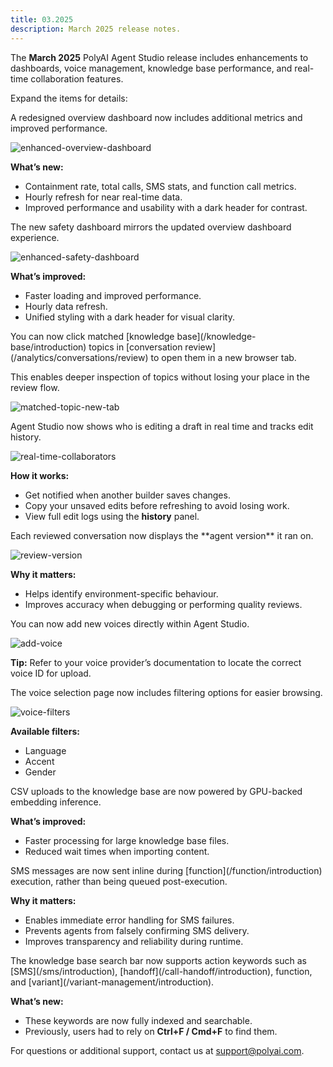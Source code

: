 ```yaml
---
title: 03.2025
description: March 2025 release notes.
---
```


The **March 2025** PolyAI Agent Studio release includes enhancements to dashboards, voice management, knowledge base performance, and real-time collaboration features.

Expand the items for details:

<AccordionGroup>

<Accordion title="Overview dashboard enhancements" icon="chart-pie">
A redesigned overview dashboard now includes additional metrics and improved performance.

![enhanced-overview-dashboard](/images/release-notes/2503/new-dashboard.png)

**What’s new:**
- Containment rate, total calls, SMS stats, and function call metrics.
- Hourly refresh for near real-time data.
- Improved performance and usability with a dark header for contrast.

</Accordion>

<Accordion title="Safety dashboard enhancements" icon="shield-check">
The new safety dashboard mirrors the updated overview dashboard experience.

![enhanced-safety-dashboard](/images/release-notes/2503/new-safety.png)

**What’s improved:**
- Faster loading and improved performance.
- Hourly data refresh.
- Unified styling with a dark header for visual clarity.

</Accordion>

<Accordion title="Open matched topics in a new tab" icon="arrow-up-right-from-square">
You can now click matched [knowledge base](/knowledge-base/introduction) topics in [conversation review](/analytics/conversations/review) to open them in a new browser tab.

This enables deeper inspection of topics without losing your place in the review flow.

![matched-topic-new-tab](/images/release-notes/2503/topic-tab.png)

</Accordion>

<Accordion title="Live collaboration and edit history" icon="users">
Agent Studio now shows who is editing a draft in real time and tracks edit history.

![real-time-collaborators](/images/release-notes/2503/live-collab.png)

**How it works:**
- Get notified when another builder saves changes.
- Copy your unsaved edits before refreshing to avoid losing work.
- View full edit logs using the **history** panel.

</Accordion>

<Accordion title="Version info added to conversation review" icon="clock-rotate-left">
Each reviewed conversation now displays the **agent version** it ran on.

![review-version](/images/release-notes/2503/review-version.png)

**Why it matters:**
- Helps identify environment-specific behaviour.
- Improves accuracy when debugging or performing quality reviews.

</Accordion>

<Accordion title="Add new voices in Agent Studio" icon="microphone">
You can now add new voices directly within Agent Studio.

![add-voice](/images/release-notes/2503/add-voice.png)

**Tip:** Refer to your voice provider’s documentation to locate the correct voice ID for upload.

</Accordion>

<Accordion title="Filter voices by language, accent, and gender" icon="filter">
The voice selection page now includes filtering options for easier browsing.

![voice-filters](/images/release-notes/2503/voices-redesign.png)

**Available filters:**
- Language
- Accent
- Gender

</Accordion>

<Accordion title="Faster knowledge base imports" icon="rocket">
CSV uploads to the knowledge base are now powered by GPU-backed embedding inference.

**What’s improved:**
- Faster processing for large knowledge base files.
- Reduced wait times when importing content.

</Accordion>

<Accordion title="Send SMS during a function call" icon="message">
SMS messages are now sent inline during [function](/function/introduction) execution, rather than being queued post-execution.

**Why it matters:**
- Enables immediate error handling for SMS failures.
- Prevents agents from falsely confirming SMS delivery.
- Improves transparency and reliability during runtime.

</Accordion>

<Accordion title="Improved KB search for actions" icon="magnifying-glass">
The knowledge base search bar now supports action keywords such as [SMS](/sms/introduction), [handoff](/call-handoff/introduction), function, and [variant](/variant-management/introduction).

**What’s new:**
- These keywords are now fully indexed and searchable.
- Previously, users had to rely on **Ctrl+F / Cmd+F** to find them.

</Accordion>

</AccordionGroup>

For questions or additional support, contact us at [support@polyai.com](mailto:support@polyai.com).